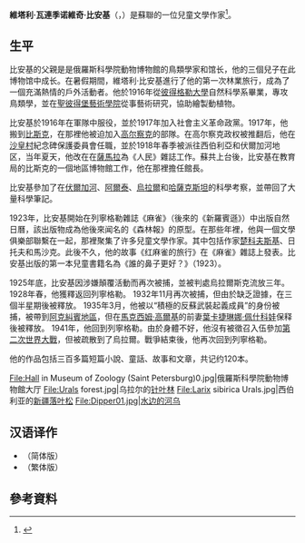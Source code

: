 {{Infobox writer <!-- for more information see [[:Template:Infobox_writer/doc|:Template:Infobox writer/doc]] |image=Vitaly Bianki, 1938.jpg
|image_size=200 
|caption= 1938年的維·比安基-->|name=維塔利·瓦連季诺維奇·比安基|
birth_date=1894年2月11日
|birth_place={{Flag|Russian Empire}}[[圣彼得堡|圣彼得堡]]
|death_date={{death date and age|1959|6|10|1894|2|11}}
|death_place={{USSR}}[[列宁格勒|列宁格勒]]
|occupation=作家，教師
|spouse=
|genre=自然歷史<br/>兒童文學
| notableworks = 《森林报》
}}

'''維塔利·瓦連季诺維奇·比安基'''（{{lang-ru|Вита́лий Валенти́нович Биа́нки}}，{{bd|1894年|2月11日|1959年|6月10日}}）是蘇聯的一位兒童文學作家<ref>{{Cite web |url=https://books.google.com/books?id=XqaTzQBVDCAC&pg=PA761&dq=%22Vitaly+Bianki%22 |title=International Companion Encyclopedia of Children's Literature |access-date=2020-12-22 |archive-date=2011-06-29 |archive-url=https://web.archive.org/web/20110629040209/http://books.google.com/books?id=XqaTzQBVDCAC&pg=PA761&dq=%22Vitaly+Bianki%22 |dead-url=no }}</ref>。

==生平==
比安基的父親是是俄羅斯科學院動物博物館的鳥類學家和馆长，他的三個兒子在此博物馆中成长。在暑假期間，維塔利·比安基進行了他的第一次林業旅行，成為了一個充滿熱情的戶外活動者。他於1916年從[[彼得格勒大学|彼得格勒大學]]自然科學系畢業，專攻鳥類學，並在[[聖彼得堡藝術學院|聖彼得堡藝術學院]]從事藝術研究，協助繪製動植物。

比安基於1916年在軍隊中服役，並於1917年加入社會主义革命政黨。1917年，他搬到[[比斯克|比斯克]]，在那裡他被迫加入[[亞歷山大·瓦西里耶維奇·高爾察克|高尔察克]]的部隊。在高尔察克政权被推翻后，他在[[沙皇村|沙皇村]]紀念碑保護委員會任職，並於1918年春季被派往西伯利亞和伏爾加河地区，当年夏天，他改在在[[薩馬拉|薩馬拉]]為《人民》雜誌工作。蘇共上台後，比安基在教育局的比斯克的一個地區博物館工作，他在那裡擔任館長。

比安基參加了在[[伏尔加河|伏爾加河]]、[[阿尔泰边疆区|阿爾泰]]、[[烏拉爾區|烏拉爾]]和[[哈萨克斯坦|哈薩克斯坦]]的科學考察，並帶回了大量科學筆記。

1923年，比安基開始在列寧格勒雜誌《麻雀》（後來的《新羅賓遜》）中出版自然日曆，該出版物成為他後來闻名的《森林報》的原型。在那些年裡，他與一個文學俱樂部聯繫在一起，那裡聚集了许多兒童文學作家。其中包括作家[[科尔涅伊·伊万诺维奇·楚科夫斯基|楚科夫斯基]]、日托夫和馬沙克。此後不久，他的故事《红麻雀的旅行》在《麻雀》雜誌上發表。比安基出版的第一本兒童書籍名為《誰的鼻子更好？》（1923）。

1925年底，比安基因涉嫌顛覆活動而再次被捕，並被判處烏拉爾斯克流放三年。 1928年春，他獲釋返回列寧格勒。 1932年11月再次被捕，但由於缺乏證據，在三個半星期後被釋放。 1935年3月，他被以“積極的反蘇武裝起義成員”的身份被捕，被帶到[[阿克托貝州|阿克糾賓地區]]，但在[[马克西姆·高尔基|馬克西姆·高爾基]]的前妻[[葉卡捷琳娜·佩什科娃|葉卡捷琳娜·佩什科娃]]保释後被釋放。 1941年，他回到列寧格勒。由於身體不好，他沒有被徵召入伍參加[[第二次世界大战|第二次世界大戰]]，但被疏散到了烏拉爾。戰爭結束後，他再次回到列寧格勒。

他的作品包括三百多篇短篇小說、童話、故事和文章，共记约120本。
<gallery widths="120" heights="130" align="center">
File:Hall in Museum of Zoology (Saint Petersburg)0.jpg|俄羅斯科學院動物博物館大厅
File:Urals forest.jpg|乌拉尔的[[北方針葉林|针叶林]]
File:Larix sibirica Urals.jpg|西伯利亚的[[新疆落叶松|新疆落叶松]]
File:Dipper01.jpg|水边的[[河乌属|河乌]]
</gallery>
== 汉语译作 ==
*（简体版）{{cite book|author=|translator=王汶|title=《森林報》|year=1998|publisher=湖南教育出版社|location=长沙|isbn=9789866731594}}
*（繁体版）{{cite book|author=|translator=王汶|title=《森林報》|year=2010|publisher=遠足文化|location=台北|isbn=9789866731594}}

== 參考資料 ==
{{Reflist|2}}